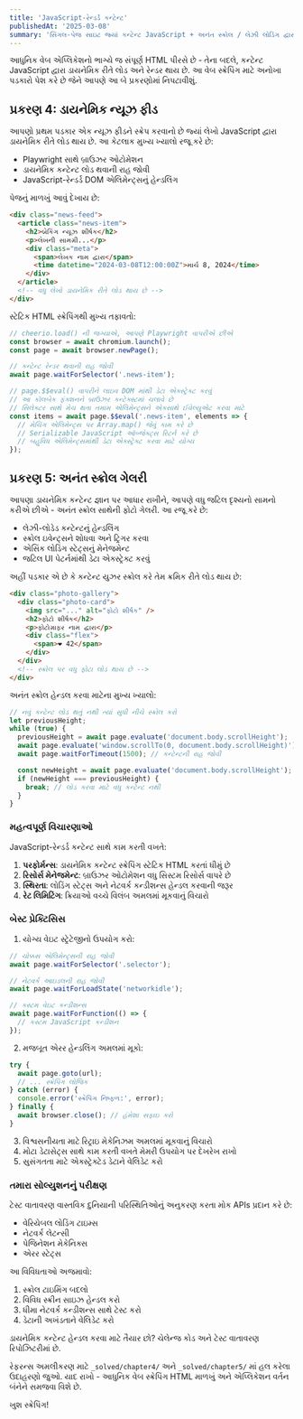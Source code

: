 ```yaml
---
title: 'JavaScript-રેન્ડર્ડ કન્ટેન્ટ'
publishedAt: '2025-03-08'
summary: 'સિંગલ-પેજ સાઇટ જ્યાં કન્ટેન્ટ JavaScript + અનંત સ્ક્રોલ / લેઝી લોડિંગ દ્વારા ડાયનેમિક રીતે લોડ થાય છે'
---
```


આધુનિક વેબ એપ્લિકેશનો ભાગ્યે જ સંપૂર્ણ HTML પીરસે છે - તેના બદલે, કન્ટેન્ટ JavaScript દ્વારા ડાયનેમિક રીતે લોડ અને રેન્ડર થાય છે. આ વેબ સ્ક્રેપિંગ માટે અનોખા પડકારો પેશ કરે છે જેને આપણે આ બે પ્રકરણોમાં નિપટાવીશું.

## પ્રકરણ 4: ડાયનેમિક ન્યૂઝ ફીડ

આપણો પ્રથમ પડકાર એક ન્યૂઝ ફીડને સ્ક્રેપ કરવાનો છે જ્યાં લેખો JavaScript દ્વારા ડાયનેમિક રીતે લોડ થાય છે. આ કેટલાક મુખ્ય ખ્યાલો રજૂ કરે છે:

- Playwright સાથે બ્રાઉઝર ઓટોમેશન
- ડાયનેમિક કન્ટેન્ટ લોડ થવાની રાહ જોવી
- JavaScript-રેન્ડર્ડ DOM એલિમેન્ટ્સનું હેન્ડલિંગ

પેજનું માળખું આવું દેખાય છે:

```html
<div class="news-feed">
  <article class="news-item">
    <h2>બ્રેકિંગ ન્યૂઝ શીર્ષક</h2>
    <p>લેખની સામગ્રી...</p>
    <div class="meta">
      <span>લેખક નામ દ્વારા</span>
      <time datetime="2024-03-08T12:00:00Z">માર્ચ 8, 2024</time>
    </div>
  </article>
  <!-- વધુ લેખો ડાયનેમિક રીતે લોડ થાય છે -->
</div>
```
સ્ટેટિક HTML સ્ક્રેપિંગથી મુખ્ય તફાવતો:

```typescript
// cheerio.load() ની જગ્યાએ, આપણે Playwright વાપરીએ છીએ
const browser = await chromium.launch();
const page = await browser.newPage();

// કન્ટેન્ટ રેન્ડર થવાની રાહ જોવી
await page.waitForSelector('.news-item');

// page.$$eval() વાપરીને લાઇવ DOM માંથી ડેટા એક્સ્ટ્રેક્ટ કરવું
// આ કૉલબેક ફંક્શનને બ્રાઉઝર કન્ટેક્સ્ટમાં ચલાવે છે
// સિલેક્ટર સાથે મેચ થતા તમામ એલિમેન્ટ્સને એકસાથે ઈવેલ્યુએટ કરવા માટે
const items = await page.$$eval('.news-item', elements => {
  // મેચિંગ એલિમેન્ટ્સ પર Array.map() જેવું કામ કરે છે
  // Serializable JavaScript ઑબ્જેક્ટ્સ રિટર્ન કરે છે
  // બહુવિધ એલિમેન્ટ્સમાંથી ડેટા એક્સ્ટ્રેક્ટ કરવા માટે યોગ્ય
});
```

## પ્રકરણ 5: અનંત સ્ક્રોલ ગેલરી

આપણા ડાયનેમિક કન્ટેન્ટ જ્ઞાન પર આધાર રાખીને, આપણે વધુ જટિલ દૃશ્યનો સામનો કરીએ છીએ - અનંત સ્ક્રોલ સાથેની ફોટો ગેલરી. આ રજૂ કરે છે:

- લેઝી-લોડેડ કન્ટેન્ટનું હેન્ડલિંગ
- સ્ક્રોલ ઇવેન્ટ્સને શોધવા અને ટ્રિગર કરવા
- એસિંક લોડિંગ સ્ટેટ્સનું મેનેજમેન્ટ
- જટિલ UI પેટર્નમાંથી ડેટા એક્સ્ટ્રેક્ટ કરવું

અહીં પડકાર એ છે કે કન્ટેન્ટ યુઝર સ્ક્રોલ કરે તેમ ક્રમિક રીતે લોડ થાય છે:

```html
<div class="photo-gallery">
  <div class="photo-card">
    <img src="..." alt="ફોટો શીર્ષક" />
    <h2>ફોટો શીર્ષક</h2>
    <p>ફોટોગ્રાફર નામ દ્વારા</p>
    <div class="flex">
      <span>❤️ 42</span>
    </div>
  </div>
  <!-- સ્ક્રોલ પર વધુ ફોટા લોડ થાય છે -->
</div>
```

અનંત સ્ક્રોલ હેન્ડલ કરવા માટેના મુખ્ય ખ્યાલો:

```typescript
// નવું કન્ટેન્ટ લોડ થતું નથી ત્યાં સુધી નીચે સ્ક્રોલ કરો
let previousHeight;
while (true) {
  previousHeight = await page.evaluate('document.body.scrollHeight');
  await page.evaluate('window.scrollTo(0, document.body.scrollHeight)');
  await page.waitForTimeout(1500); // કન્ટેન્ટની રાહ જોવી

  const newHeight = await page.evaluate('document.body.scrollHeight');
  if (newHeight === previousHeight) {
    break; // લોડ કરવા માટે વધુ કન્ટેન્ટ નથી
  }
}
```

### મહત્વપૂર્ણ વિચારણાઓ

JavaScript-રેન્ડર્ડ કન્ટેન્ટ સાથે કામ કરતી વખતે:

1. **પરફોર્મન્સ**: ડાયનેમિક કન્ટેન્ટ સ્ક્રેપિંગ સ્ટેટિક HTML કરતાં ધીમું છે
2. **રિસોર્સ મેનેજમેન્ટ**: બ્રાઉઝર ઓટોમેશન વધુ સિસ્ટમ રિસોર્સ વાપરે છે
3. **સ્થિરતા**: લોડિંગ સ્ટેટ્સ અને નેટવર્ક કન્ડીશન્સ હેન્ડલ કરવાની જરૂર
4. **રેટ લિમિટિંગ**: ક્રિયાઓ વચ્ચે વિલંબ અમલમાં મૂકવાનું વિચારો

### બેસ્ટ પ્રેક્ટિસિસ

1. યોગ્ય વેઇટ સ્ટ્રેટેજીનો ઉપયોગ કરો:
```typescript
// ચોક્કસ એલિમેન્ટ્સની રાહ જોવી
await page.waitForSelector('.selector');

// નેટવર્ક આઇડલની રાહ જોવી
await page.waitForLoadState('networkidle');

// કસ્ટમ વેઇટ કન્ડીશન્સ
await page.waitForFunction(() => {
  // કસ્ટમ JavaScript કન્ડીશન
});
```

2. મજબૂત એરર હેન્ડલિંગ અમલમાં મૂકો:
```typescript
try {
  await page.goto(url);
  // ... સ્ક્રેપિંગ લોજિક
} catch (error) {
  console.error('સ્ક્રેપિંગ નિષ્ફળ:', error);
} finally {
  await browser.close(); // હંમેશા સફાઇ કરો
}
```

3. વિશ્વસનીયતા માટે રિટ્રાઇ મેકેનિઝમ અમલમાં મૂકવાનું વિચારો
4. મોટા ડેટાસેટ્સ સાથે કામ કરતી વખતે મેમરી ઉપયોગ પર દેખરેખ રાખો
5. સુસંગતતા માટે એક્સ્ટ્રેક્ટેડ ડેટાને વેલિડેટ કરો

### તમારા સોલ્યુશનનું પરીક્ષણ

ટેસ્ટ વાતાવરણ વાસ્તવિક દુનિયાની પરિસ્થિતિઓનું અનુકરણ કરતા મોક APIs પ્રદાન કરે છે:
- વેરિયેબલ લોડિંગ ટાઇમ્સ
- નેટવર્ક લેટન્સી
- પેજિનેશન મેકેનિક્સ
- એરર સ્ટેટ્સ

આ વિવિધતાઓ અજમાવો:
1. સ્ક્રોલ ટાઇમિંગ બદલો
2. વિવિધ સ્ક્રીન સાઇઝ હેન્ડલ કરો
3. ધીમા નેટવર્ક કન્ડીશન્સ સાથે ટેસ્ટ કરો
4. ડેટાની અખંડતાને વેલિડેટ કરો

ડાયનેમિક કન્ટેન્ટ હેન્ડલ કરવા માટે તૈયાર છો? ચેલેન્જ કોડ અને ટેસ્ટ વાતાવરણ રિપોઝિટરીમાં છે.

રેફરન્સ અમલીકરણ માટે `_solved/chapter4/` અને `_solved/chapter5/` માં હલ કરેલા ઉદાહરણો જુઓ. યાદ રાખો - આધુનિક વેબ સ્ક્રેપિંગ HTML માળખું અને એપ્લિકેશન વર્તન બંનેને સમજવા વિશે છે.

ખુશ સ્ક્રેપિંગ!